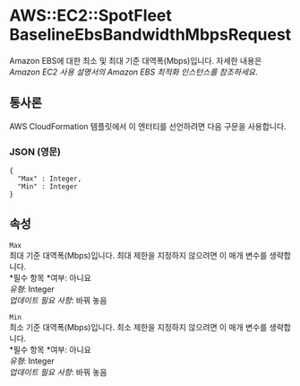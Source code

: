 # AWS::EC2::SpotFleet BaselineEbsBandwidthMbpsRequest

Amazon EBS에 대한 최소 및 최대 기준 대역폭(Mbps)입니다. 자세한 내용은 _Amazon EC2 사용 설명서의 Amazon EBS 최적화 인스턴스를 참조하세요_.

## 통사론

AWS CloudFormation 템플릿에서 이 엔터티를 선언하려면 다음 구문을 사용합니다.

### JSON (영문)

```
{
  "Max" : Integer,
  "Min" : Integer
}
```

## 속성

`Max`  
최대 기준 대역폭(Mbps)입니다. 최대 제한을 지정하지 않으려면 이 매개 변수를 생략합니다.  
*필수 항목 *여부: 아니요  
_유형_: Integer  
_업데이트 필요 사항_: 바꿔 놓음

`Min`  
최소 기준 대역폭(Mbps)입니다. 최소 제한을 지정하지 않으려면 이 매개 변수를 생략합니다.  
*필수 항목 *여부: 아니요  
_유형_: Integer  
_업데이트 필요 사항_: 바꿔 놓음
